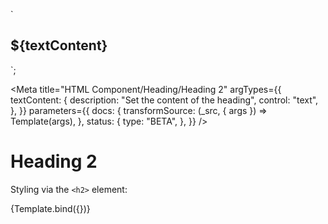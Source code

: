 <!--
@license EUPL-1.2
Copyright (c) 2021 Robbert Broersma
-->

  `<section class="utrecht-html">
  <h2>${textContent}</h2>
</section>`;

<Meta
  title="HTML Component/Heading/Heading 2"
  argTypes={{
    textContent: {
      description: "Set the content of the heading",
      control: "text",
    },
  }}
  parameters={{
    docs: {
      transformSource: (_src, { args }) => Template(args),
    },
    status: {
      type: "BETA",
    },
  }}
/>

# Heading 2

Styling via the `<h2>` element:

<Canvas>
  <Story
    name="Heading 2"
    args={{
      textContent: "The Quick Brown Fox Jumps Over The Lazy Dog",
    }}
  >
    {Template.bind({})}
  </Story>
</Canvas>

<ArgsTable story="Heading 2" />
